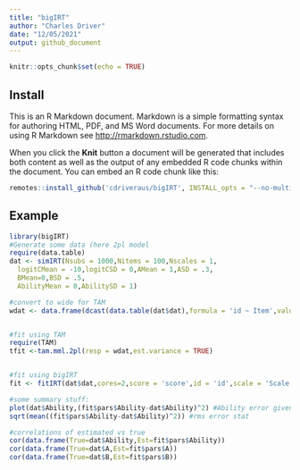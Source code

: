 ```yaml
---
title: "bigIRT"
author: "Charles Driver"
date: "12/05/2021"
output: github_document
---
```


```r
knitr::opts_chunk$set(echo = TRUE)
```

## Install

This is an R Markdown document. Markdown is a simple formatting syntax for authoring HTML, PDF, and MS Word documents. For more details on using R Markdown see <http://rmarkdown.rstudio.com>.

When you click the **Knit** button a document will be generated that includes both content as well as the output of any embedded R code chunks within the document. You can embed an R code chunk like this:

```r
remotes::install_github('cdriveraus/bigIRT', INSTALL_opts = "--no-multiarch", dependencies = c("Depends", "Imports"))
```

## Example

```r
library(bigIRT)
#Generate some data (here 2pl model
require(data.table)
dat <- simIRT(Nsubs = 1000,Nitems = 100,Nscales = 1,
  logitCMean = -10,logitCSD = 0,AMean = 1,ASD = .3,
  BMean=0,BSD = .5,
  AbilityMean = 0,AbilitySD = 1)

#convert to wide for TAM
wdat <- data.frame(dcast(data.table(dat$dat),formula = 'id ~ Item',value.var='score')[,-1])


#fit using TAM
require(TAM)
tfit <-tam.mml.2pl(resp = wdat,est.variance = TRUE)


#fit using bigIRT
fit <- fitIRT(dat$dat,cores=2,score = 'score',id = 'id',scale = 'Scale',item = 'Item',pl=2,verbose=0,plot=0)

#some summary stuff:
plot(dat$Ability,(fit$pars$Ability-dat$Ability)^2) #Ability error given Ability
sqrt(mean((fit$pars$Ability-dat$Ability)^2)) #rms error stat

#correlations of estimated vs true
cor(data.frame(True=dat$Ability,Est=fit$pars$Ability))
cor(data.frame(True=dat$A,Est=fit$pars$A))
cor(data.frame(True=dat$B,Est=fit$pars$B))
```
